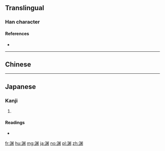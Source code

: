 {{also|淵}}
==Translingual==

===Han character===
{{Han char|rn=85|rad=水|as=08|sn=11|four=|canj=ELFL|ids=⿰氵⿲丿米丨}}

====References====
* {{Han ref|kx=0633.371|dkj=17750|dj=1039.190|hdz=31654.020|uh=6E0A|ud=28170}}

----

==Chinese==
{{zh-see|淵}}

----

==Japanese==

===Kanji===
{{ja-kanji|grade=|rs=水08}}

# {{alternative form of|淵|lang=ja}}

====Readings====
* {{ja-readings|on=[[えん]] (en)|kun=[[ふち]] (fuchi), [[ぶち]] (buchi)}}

[[fr:渊]]
[[hu:渊]]
[[mg:渊]]
[[ja:渊]]
[[no:渊]]
[[pl:渊]]
[[zh:渊]]